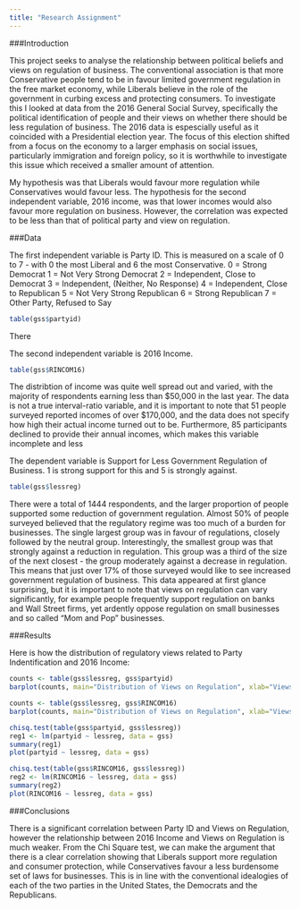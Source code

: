 ```yaml
---
title: "Research Assignment"
---
```


###Introduction

This project seeks to analyse the relationship between political beliefs and views on regulation of business. The conventional association is that more Conservative people tend to be in favour limited government regulation in the free market economy, while Liberals believe in the role of the government in curbing excess and protecting consumers. To investigate this I looked at data from the 2016 General Social Survey, specifically the political identification of people and their views on whether there should be less regulation of business. The 2016 data is espescially useful as it coincided with a Presidential election year. The focus of this election shifted from a focus on the economy to a larger emphasis on social issues, particularly immigration and foreign policy, so it is worthwhile to investigate this issue which received a smaller amount of attention.

My hypothesis was that Liberals would favour more regulation while Conservatives would favour less. The hypothesis for the second independent variable, 2016 income, was that lower incomes would also favour more regulation on business. However, the correlation was expected to be less than that of political party and view on regulation.

###Data

The first independent variable is Party ID. This is measured on a scale of 0 to 7 - with 0 the most Liberal and 6 the most Conservative.
    0 = Strong Democrat
    1 = Not Very Strong Democrat
    2 = Independent, Close to Democrat
    3 = Independent, (Neither, No Response)
    4 = Independent, Close to Republican
    5 = Not Very Strong Republican
    6 = Strong Republican
    7 = Other Party, Refused to Say

```r
table(gss$partyid)
```

There 

The second independent variable is 2016 Income. 

```r
table(gss$RINCOM16)
```

The distribtion of income was quite well spread out and varied, with the majority of respondents earning less than $50,000 in the last year. The data is not a true interval-ratio variable, and it is important to note that 51 people surveyed reported incomes of over $170,000, and the data does not specify how high their actual income turned out to be. Furthermore, 85 participants declined to provide their annual incomes, which makes this variable incomplete and less 

The dependent variable is Support for Less Government Regulation of Business. 1 is strong support for this and 5 is strongly against.

```r
table(gss$lessreg)
```

There were a total of 1444 respondents, and the larger proportion of people supported some reduction of government regulation. Almost 50% of people surveyed believed that the regulatory regime was too much of a burden for businesses. The single largest group was in favour of regulations, closely followed by the neutral group. Interestingly, the smallest group was that strongly against a reduction in regulation. This group was a third of the size of the next closest - the group moderately against a decrease in regulation. This means that just over 17% of those surveyed would like to see increased government regulation of business. This data appeared at first glance surprising, but it is important to note that views on regulation can vary significantly, for example people frequently support regulation on banks and Wall Street firms, yet ardently oppose regulation on small businesses and so called "Mom and Pop" businesses.




###Results

Here is how the distribution of regulatory views related to Party Indentification and 2016 Income:


```r
counts <- table(gss$lessreg, gss$partyid)
barplot(counts, main="Distribution of Views on Regulation", xlab="Views on Regulation")
```

```r
counts <- table(gss$lessreg, gss$RINCOM16)
barplot(counts, main="Distribution of Views on Regulation", xlab="Views on Regulation")
```


```r
chisq.test(table(gss$partyid, gss$lessreg))
reg1 <- lm(partyid ~ lessreg, data = gss)
summary(reg1)
plot(partyid ~ lessreg, data = gss)

```

```r
chisq.test(table(gss$RINCOM16, gss$lessreg))
reg2 <- lm(RINCOM16 ~ lessreg, data = gss)
summary(reg2)
plot(RINCOM16 ~ lessreg, data = gss)
```






###Conclusions

There is a significant correlation between Party ID and Views on Regulation, however the relationship between 2016 Income and Views on Regulation is much weaker. From the Chi Square test, we can make the argument that there is a clear correlation showing that Liberals support more regulation and consumer protection, while Conservatives favour a less burdensome set of laws for businesses. This is in line with the conventional idealogies of each of the two parties in the United States, the Democrats and the Republicans.

    